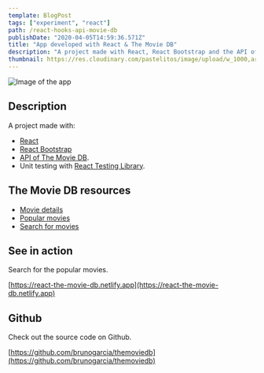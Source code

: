 ```yaml
---
template: BlogPost
tags: ["experiment", "react"]
path: /react-hooks-api-movie-db
publishDate: "2020-04-05T14:59:36.571Z"
title: "App developed with React & The Movie DB"
description: "A project made with React, React Bootstrap and the API of The Movie DB"
thumbnail: https://res.cloudinary.com/pastelitos/image/upload/w_1000,ar_16:9,c_fill,g_auto,e_sharpen/v1607767810/bruno/react-movie-db_sevbxh.png
---
```



<Image
	src="https://res.cloudinary.com/pastelitos/image/upload/w_1000,ar_16:9,c_fill,g_auto,e_sharpen/v1607767810/bruno/react-movie-db_sevbxh.png"
	alt="Image of the app"
	width={550}
	height={460}
/>

## Description

A project made with:

- [React](https://reactjs.org)
- [React Bootstrap](https://react-bootstrap.github.io/)
- [API of The Movie DB](https://www.themoviedb.org/documentation/api).
- Unit testing with [React Testing Library](https://testing-library.com/docs/react-testing-library/intro).

## The Movie DB resources

- [Movie details](https://developers.themoviedb.org/3/movies/get-movie-details)
- [Popular movies](https://developers.themoviedb.org/3/movies/get-popular-movies)
- [Search for movies](https://developers.themoviedb.org/3/search/search-movies)

## See in action

Search for the popular movies.

[https://react-the-movie-db.netlify.app](https://react-the-movie-db.netlify.app)

## Github

Check out the source code on Github.

[https://github.com/brunogarcia/themoviedb](https://github.com/brunogarcia/themoviedb)
